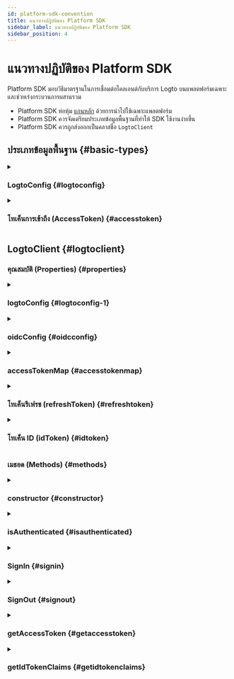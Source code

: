 ```yaml
---
id: platform-sdk-convention
title: แนวทางปฏิบัติของ Platform SDK
sidebar_label: แนวทางปฏิบัติของ Platform SDK
sidebar_position: 4
---
```


# แนวทางปฏิบัติของ Platform SDK

Platform SDK มอบวิธีมาตรฐานในการเชื่อมต่อไคลเอนต์กับบริการ Logto บนแพลตฟอร์มเฉพาะ และช่วยเร่งกระบวนการผสานรวม

- Platform SDK ห่อหุ้ม [แกนหลัก](/developers/sdk-conventions/core-sdk-convention) ด้วยการนำไปใช้เฉพาะแพลตฟอร์ม
- Platform SDK ควรจัดเตรียมประเภทข้อมูลพื้นฐานที่ทำให้ SDK ใช้งานง่ายขึ้น
- Platform SDK ควรถูกส่งออกเป็นคลาสชื่อ `LogtoClient`

## ประเภทข้อมูลพื้นฐาน \{#basic-types}

<details>
  <summary>

### LogtoConfig \{#logtoconfig}

</summary>

| ชื่อ                | ประเภท     | จำเป็น | ค่าเริ่มต้น                         | หมายเหตุ                                                   |
| ------------------- | ---------- | ------ | ----------------------------------- | ---------------------------------------------------------- |
| endpoint            | `string`   | ✅     |                                     | จุดปลายทางของบริการ OIDC                                   |
| appId               | `string`   | ✅     |                                     | รหัสแอปพลิเคชันที่ได้จากแอปที่เราลงทะเบียนใน Logto Service |
| scopes              | `string[]` |        | `[openid, offline_access, profile]` | ฟิลด์นี้จะมี `openid`, `offline_access` และ `profile` เสมอ |
| resources           | `string[]` |        |                                     | ตัวบ่งชี้ทรัพยากรที่เราต้องการใช้                          |
| prompt              | `string`   |        | `consent`                           | ค่าพรอมต์ที่ใช้ใน `generateSignInUri`                      |
| usingPersistStorage | `boolean`  |        | `true`                              | ตัดสินใจว่าจะเก็บข้อมูลรับรองบนเครื่องหรือไม่              |

**\*หมายเหตุ**

- คุณสามารถขยาย `LogtoConfig` นี้ได้หากจำเป็น
- `usingPersistStorage` มีเฉพาะใน client SDK เช่น iOS, Android และ SPA

</details>

<details>
  <summary>

### โทเค็นการเข้าถึง (AccessToken) \{#accesstoken}

</summary>

| ชื่อ      | ประเภท   | หมายเหตุ               |
| --------- | -------- | ---------------------- |
| token     | `string` |                        |
| scope     | `string` |                        |
| expiresAt | `number` | ตราประทับเวลา (วินาที) |

</details>

## LogtoClient \{#logtoclient}

### คุณสมบัติ (Properties) \{#properties}

<details>
  <summary>

### logtoConfig \{#logtoconfig-1}

</summary>

**ประเภท**

`LogtoConfig`

</details>

<details>
  <summary>

### oidcConfig \{#oidcconfig}

</summary>

**ประเภท**

`OidcConfigResponse?`

</details>

<details>
  <summary>

### accessTokenMap \{#accesstokenmap}

</summary>

**ประเภท**

`Map<string, AccessToken>`

**คีย์**

- คีย์ควรถูกสร้างด้วย `scope` และ `resource`
- ค่าต่างๆ ใน `scope` ควรเรียงตามตัวอักษรและเชื่อมด้วยช่องว่าง
- คีย์ควรถูกสร้างตามรูปแบบ: `${scope}@${resource}`
- หาก `scope` หรือ `resource` เป็น null หรือว่าง ให้ถือว่าค่านั้นว่าง

เช่น `"offline_access openid read:usr@https://logto.dev/api"`, `"@https://logto.dev/api"`, `"openid@"`, `"@"`

**ค่า**

- `AccessToken` ซึ่งใช้พร็อพเพอร์ตี้ `expiresAt` เพื่อระบุเวลาหมดอายุของโทเค็นการเข้าถึง

**หมายเหตุ**

- `scope` จะเป็นค่า null เสมอ เพราะเราไม่รองรับ custom scopes ใน Logto V1
- เมื่อสร้างคีย์ access token เพื่อเก็บ access token:
  - `scope` จะเป็นค่า null เสมอ
  - ถ้า access token ไม่ใช่ jwt ให้ถือว่า `resource` เป็นค่า null
  - ถ้า access token เป็น jwt ให้ถอดรหัส access token และใช้ค่า `aud` claim ใน payload เป็นส่วน `resource` ของคีย์ access token

</details>

<details>
  <summary>

### โทเค็นรีเฟรช (refreshToken) \{#refreshtoken}

</summary>

**ประเภท**

`string?`

**หมายเหตุ**

`refreshToken` จะถูกตั้งค่าหรืออัปเดตในสถานการณ์ต่อไปนี้:

- โหลด `refreshToken` จาก storage
- เซิร์ฟเวอร์ส่งคืน `refreshToken` ใน response เมื่อดึงโทเค็นสำเร็จ
- ลงชื่อออก (จะถูกตั้งค่าเป็น `null`)

</details>

<details>
  <summary>

### โทเค็น ID (idToken) \{#idtoken}

</summary>

**ประเภท**

`string?`

**หมายเหตุ**

- `idToken` ควรถูกตรวจสอบหากมาจาก backend
- `idToken` จะถูกตั้งค่าหรืออัปเดตในสถานการณ์ต่อไปนี้:
  - โหลด `idToken` จาก storage
  - เซิร์ฟเวอร์ส่งคืน `idToken` ใน response เมื่อดึงโทเค็นสำเร็จ
  - ลงชื่อออก (จะถูกตั้งค่าเป็น `null`)

</details>

### เมธอด (Methods) \{#methods}

<details>
  <summary>

### constructor \{#constructor}

</summary>

**พารามิเตอร์**

| พารามิเตอร์ | ประเภท        |
| ----------- | ------------- |
| logtoConfig | `LogtoConfig` |

**ประเภทที่ส่งคืน**

`LogtoClient`

**หมายเหตุ**

- คุณสามารถเพิ่มพารามิเตอร์เพิ่มเติมได้หากจำเป็น
- หากเปิดใช้ usePersistStorage ใน logtoConfig, platform SDK จะมีฟังก์ชันต่อไปนี้:
  - เก็บข้อมูลถาวรด้วยคีย์เฉพาะตาม `clientId`
  - โหลด `refreshToken` และ `idToken` จากเครื่องในขั้นตอนเริ่มต้น
  - เก็บ `refreshToken` และ `idToken` ไว้ในเครื่องเมื่อเรียก `Core.fetchTokenByAuthorizationCode` และ `Core.fetchTokenByRefreshToken`

</details>

<details>
  <summary>

### isAuthenticated \{#isauthenticated}

</summary>

ใช้เพื่อตรวจสอบว่าผู้ใช้ได้รับการยืนยันตัวตนหรือไม่  
สามารถกำหนดเป็น getter ได้เช่นกัน

ผู้ใช้จะถือว่าได้รับการยืนยันตัวตนเมื่อ:

- ได้รับโทเค็น ID สำเร็จ
- โหลดโทเค็น ID จากเครื่องสำเร็จ

**พารามิเตอร์**

ไม่มี

**ประเภทที่ส่งคืน**

`boolean`

</details>

<details>
  <summary>

### SignIn \{#signin}

</summary>

เมธอดนี้ควรเริ่มต้น flow การลงชื่อเข้าใช้ และ Platform SDK ควรดูแลทุกขั้นตอนที่การอนุญาตต้องการให้เสร็จสมบูรณ์ รวมถึงกระบวนการ redirect ลงชื่อเข้าใช้

ผู้ใช้จะได้รับการยืนยันตัวตนหลังจากเรียกเมธอดนี้สำเร็จ

กระบวนการลงชื่อเข้าใช้จะอาศัยฟังก์ชัน Core SDK ดังนี้:

- `generateSignInUri`
- `verifyAndParseCodeFromCallbackUri`
- `fetchTokenByAuthorizationCode`

หมายเหตุ:

- เนื่องจาก generateSignInUri รวม resource ที่เราต้องการแล้ว จึงไม่จำเป็นต้องส่ง resource ไปที่ฟังก์ชัน fetchTokenByAuthorizationCode

**พารามิเตอร์**

| พารามิเตอร์ | ประเภท   |
| ----------- | -------- |
| redirectUri | `string` |

**ประเภทที่ส่งคืน**

`void`

**Throws**

- ข้อผิดพลาดใดๆ ที่เกิดขึ้นระหว่างกระบวนการลงชื่อเข้าใช้นี้

</details>

<details>
  <summary>

### SignOut \{#signout}

</summary>

กระบวนการลงชื่อออกควรดำเนินตามขั้นตอนดังนี้:

1. ล้าง local storage, คุกกี้, ข้อมูลถาวร หรืออื่นๆ
2. เพิกถอน refresh token ที่ได้รับผ่าน `Core.revoke` (Logto service จะเพิกถอนโทเค็นที่เกี่ยวข้องทั้งหมดหาก refresh token ถูกเพิกถอน)
3. เปลี่ยนเส้นทางผู้ใช้ไปยัง endpoint ลงชื่อออกของ Logto เว้นแต่ขั้นตอนที่ 1 จะลบ session ของหน้าลงชื่อเข้าใช้แล้ว

หมายเหตุ:

- ในขั้นตอนที่ 2, `Core.revoke` เป็น async call และจะไม่บล็อกกระบวนการลงชื่อออกแม้จะล้มเหลว
- ขั้นตอนที่ 3 อาศัย `Core.generateSignOutUri` เพื่อสร้าง endpoint ลงชื่อออกของ Logto

**พารามิเตอร์**

| พารามิเตอร์           | ประเภท   | จำเป็น | ค่าเริ่มต้น |
| --------------------- | -------- | ------ | ----------- |
| postLogoutRedirectUri | `string` |        | `null`      |

**ประเภทที่ส่งคืน**

`void`

**Throws**

- ข้อผิดพลาดใดๆ ที่เกิดขึ้นระหว่างกระบวนการลงชื่อออกนี้

</details>

<details>
  <summary>

### getAccessToken \{#getaccesstoken}

</summary>

`getAccessToken` จะดึง `AccessToken` โดยใช้ `resource` และ `scope` จาก `accessTokenMap` แล้วคืนค่า `token` ของ `AccessToken` นั้น

เราตั้งค่า `scope` เป็น `null` เมื่อสร้างคีย์ของ `accessTokenMap` เพราะเราไม่รองรับ custom scopes ใน Logto V1

**หมายเหตุ**

- หากไม่พบ `AccessToken` ที่ตรงกัน ให้ดำเนินการ `Core.fetchTokenByRefreshToken` เพื่อดึงโทเค็นที่ต้องการ
- หาก `accessToken` ยังไม่หมดอายุ ให้คืนค่า `token` ภายใน
- หาก `accessToken` หมดอายุ ให้ดำเนินการ `Core.fetchTokenByRefreshToken` เพื่อดึง `accessToken` ใหม่ อัปเดต `accessTokenMap` ในเครื่อง และคืนค่า `token` ใหม่
- หาก `Core.fetchTokenByRefreshToken` ล้มเหลว ให้แจ้งผู้ใช้ด้วย exception ที่เกิดขึ้น
- หากไม่พบ refreshToken ให้แจ้งผู้ใช้ด้วย exception ว่าไม่ได้รับอนุญาต
- ต้องได้รับ refreshToken หลังลงชื่อเข้าใช้เท่านั้นจึงจะสามารถดำเนินการ `Core.fetchTokenByRefreshToken` ได้

**พารามิเตอร์**

| พารามิเตอร์ | ประเภท   | จำเป็น | ค่าเริ่มต้น |
| ----------- | -------- | ------ | ----------- |
| resource    | `string` |        | `null`      |

**ประเภทที่ส่งคืน**

`string`

**Throws**

- ผู้ใช้ไม่ได้รับการยืนยันตัวตน
- `resource` ที่ป้อนไม่ได้ถูกตั้งค่าใน `logtoConfig`
- ไม่พบ refresh token ก่อน `Core.fetchTokenByRefreshToken`
- `Core.fetchTokenByRefreshToken` ล้มเหลว

</details>

<details>
  <summary>

### getIdTokenClaims \{#getidtokenclaims}

</summary>

`getIdTokenClaims` คืนอ็อบเจกต์ที่มีการอ้างสิทธิ์ (claims) ของพร็อพเพอร์ตี้ `idToken`

**พารามิเตอร์**

ไม่มี

**ประเภทที่ส่งคืน**

`IdTokenClaims`

**Throws**

- ผู้ใช้ไม่ได้รับการยืนยันตัวตน

</details>
